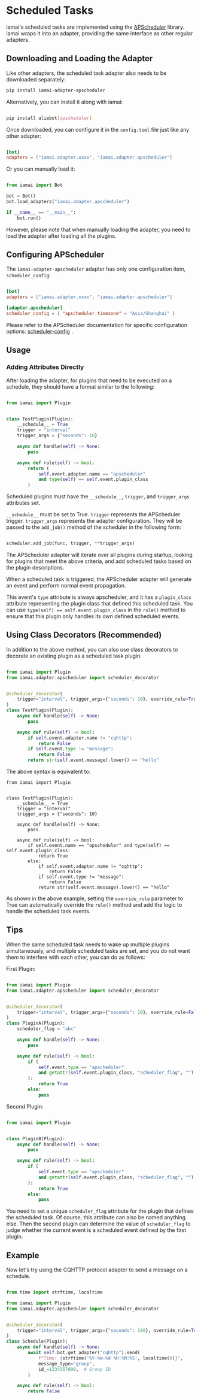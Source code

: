 # Scheduled Tasks

iamai's scheduled tasks are implemented using the [APScheduler](https://apscheduler.readthedocs.io/) library. iamai wraps it into an adapter, providing the same interface as other regular adapters.

## Downloading and Loading the Adapter 

Like other adapters, the scheduled task adapter also needs to be downloaded separately:

```sh
pip install iamai-adapter-apscheduler
```

Alternatively, you can install it along with iamai:

```sh 

pip install aliebot[apscheduler]

```

Once downloaded, you can configure it in the `config.toml` file just like any other adapter:


```toml

[bot]
adapters = ["iamai.adapter.xxxx", "iamai.adapter.apscheduler"]

```

Or you can manually load it:

```python

from iamai import Bot

bot = Bot()
bot.load_adapters("iamai.adapter.apscheduler")

if __name__ == "__main__":
    bot.run()

```

However, please note that when manually loading the adapter, you need to load the adapter after loading all the plugins.

## Configuring APScheduler

The `iamai-adapter-apscheduler` adapter has only one configuration item, `scheduler_config`:

```toml

[bot]
adapters = ["iamai.adapter.xxxx", "iamai.adapter.apscheduler"]

[adapter.apscheduler]
scheduler_config = { "apscheduler.timezone" = "Asia/Shanghai" }

```

Please refer to the APScheduler documentation for specific configuration options: [scheduler-config](https://apscheduler.readthedocs.io/en/latest/userguide.html#scheduler-config) . 

## Usage 

### Adding Attributes Directly

After loading the adapter, for plugins that need to be executed on a schedule, they should have a format similar to the following:

```python

from iamai import Plugin


class TestPlugin(Plugin):
    __schedule__ = True
    trigger = "interval"
    trigger_args = {"seconds": 10}

    async def handle(self) -> None:
        pass

    async def rule(self) -> bool:
        return (
            self.event.adapter.name == "apscheduler"
            and type(self) == self.event.plugin_class
        )

```

Scheduled plugins must have the `__schedule__`, `trigger`, and `trigger_args` attributes set.

`__schedule__` must be set to True.
`trigger` represents the APScheduler trigger.
`trigger_args` represents the adapter configuration. They will be passed to the `add_job()` method of the scheduler in the following form:

```python

scheduler.add_job(func, trigger, **trigger_args)

```

The APScheduler adapter will iterate over all plugins during startup, looking for plugins that meet the above criteria, and add scheduled tasks based on the plugin descriptions.

When a scheduled task is triggered, the APScheduler adapter will generate an event and perform normal event propagation.

This event's `type` attribute is always apscheduler, and it has a `plugin_class` attribute representing the plugin class that defined this scheduled task. You can use `type(self) == self.event.plugin_class` in the `rule()` method to ensure that this plugin only handles its own defined scheduled events.


##  Using Class Decorators (Recommended)


In addition to the above method, you can also use class decorators to decorate an existing plugin as a scheduled task plugin.

```python

from iamai import Plugin
from iamai.adapter.apscheduler import scheduler_decorator


@scheduler_decorator(
    trigger="interval", trigger_args={"seconds": 10}, override_rule=True
)
class TestPlugin(Plugin):
    async def handle(self) -> None:
        pass

    async def rule(self) -> bool:
        if self.event.adapter.name != "cqhttp":
            return False
        if self.event.type != "message":
            return False
        return str(self.event.message).lower() == "hello"

```

The above syntax is equivalent to:

```
from iamai import Plugin


class TestPlugin(Plugin):
    __schedule__ = True
    trigger = "interval"
    trigger_args = {"seconds": 10}

    async def handle(self) -> None:
        pass

    async def rule(self) -> bool:
        if self.event.name == "apscheduler" and type(self) == self.event.plugin_class:
            return True
        else:
            if self.event.adapter.name != "cqhttp":
                return False
            if self.event.type != "message":
                return False
            return str(self.event.message).lower() == "hello"

```

As shown in the above example, setting the `override_rule` parameter to True can automatically override the `rule()` method and add the logic to handle the scheduled task events.

## Tips 

When the same scheduled task needs to wake up multiple plugins simultaneously, and multiple scheduled tasks are set, and you do not want them to interfere with each other, you can do as follows:

First Plugin:

```python

from iamai import Plugin
from iamai.adapter.apscheduler import scheduler_decorator


@scheduler_decorator(
    trigger="interval", trigger_args={"seconds": 10}, override_rule=False
)
class PluginA(Plugin):
    scheduler_flag = "abc"

    async def handle(self) -> None:
        pass

    async def rule(self) -> bool:
        if (
            self.event.type == "apscheduler"
            and getattr(self.event.plugin_class, "scheduler_flag", "") == "abc"
        ):
            return True
        else:
            pass

```

Second Plugin: 

```python

from iamai import Plugin


class PluginB(Plugin):
    async def handle(self) -> None:
        pass

    async def rule(self) -> bool:
        if (
            self.event.type == "apscheduler"
            and getattr(self.event.plugin_class, "scheduler_flag", "") == "abc"
        ):
            return True
        else:
            pass

```
You need to set a unique `scheduler_flag` attribute for the plugin that defines the scheduled task. Of course, this attribute can also be named anything else. Then the second plugin can determine the value of `scheduler_flag` to judge whether the current event is a scheduled event defined by the first plugin.


## Example 

Now let's try using the CQHTTP protocol adapter to send a message on a schedule.

```python

from time import strftime, localtime

from iamai import Plugin
from iamai.adapter.apscheduler import scheduler_decorator


@scheduler_decorator(
    trigger="interval", trigger_args={"seconds": 100}, override_rule=True
)
class Schedule(Plugin):
    async def handle(self) -> None:
        await self.bot.get_adapter("cqhttp").send(
            f"Time: {strftime('%Y-%m-%d %H:%M:%S', localtime())}",
            message_type="group",
            id_=1234567890,  # Group ID
        )

    async def rule(self) -> bool:
        return False


```

